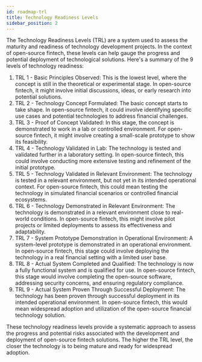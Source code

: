 ---
id: roadmap-trl
title: Technology Readiness Levels
sidebar_position: 2
---

<PicCenter image="/img/primers/trlmain.png" name="TRL Overview">

The Technology Readiness Levels (TRL) are a system used to assess the maturity and readiness of technology development projects. In the context of open-source fintech, these levels can help gauge the progress and potential deployment of technological solutions. Here's a summary of the 9 levels of technology readiness:

1. TRL 1 - Basic Principles Observed: This is the lowest level, where the concept is still in the theoretical or experimental stage. In open-source fintech, it might involve initial discussions, ideas, or early research into potential solutions.
2. TRL 2 - Technology Concept Formulated: The basic concept starts to take shape. In open-source fintech, it could involve identifying specific use cases and potential technologies to address financial challenges.
3. TRL 3 - Proof of Concept Validated: In this stage, the concept is demonstrated to work in a lab or controlled environment. For open-source fintech, it might involve creating a small-scale prototype to show its feasibility.
4. TRL 4 - Technology Validated in Lab: The technology is tested and validated further in a laboratory setting. In open-source fintech, this could involve conducting more extensive testing and refinement of the initial prototype.
5. TRL 5 - Technology Validated in Relevant Environment: The technology is tested in a relevant environment, but not yet in its intended operational context. For open-source fintech, this could mean testing the technology in simulated financial scenarios or controlled financial ecosystems.
6. TRL 6 - Technology Demonstrated in Relevant Environment: The technology is demonstrated in a relevant environment close to real-world conditions. In open-source fintech, this might involve pilot projects or limited deployments to assess its effectiveness and adaptability.
7. TRL 7 - System Prototype Demonstration in Operational Environment: A system-level prototype is demonstrated in an operational environment. In open-source fintech, this stage could involve deploying the technology in a real financial setting with a limited user base.
8. TRL 8 - Actual System Completed and Qualified: The technology is now a fully functional system and is qualified for use. In open-source fintech, this stage would involve completing the open-source software, addressing security concerns, and ensuring regulatory compliance.
9. TRL 9 - Actual System Proven Through Successful Deployment: The technology has been proven through successful deployment in its intended operational environment. In open-source fintech, this would mean widespread adoption and utilization of the open-source financial technology solution.

These technology readiness levels provide a systematic approach to assess the progress and potential risks associated with the development and deployment of open-source fintech solutions. The higher the TRL level, the closer the technology is to being mature and ready for widespread adoption.
